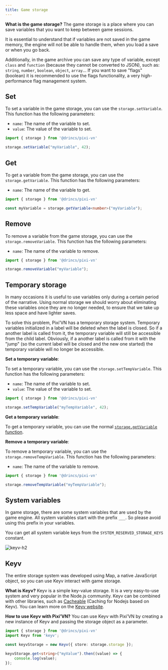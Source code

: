 ```yaml
---
title: Game storage
---
```


**What is the game storage?** The game storage is a place where you can save variables that you want to keep between game sessions.

It is essential to understand that if variables are not saved in the game memory, the engine will not be able to handle them, when you <DynamicLink href="/start/save#load">load a save</DynamicLink> or when you <DynamicLink href="/start/labels-flow#go-back">go back</DynamicLink>.

Additionally, in the game archive you can save any type of variable, except `class` and `function` (because they cannot be converted to JSON), such as: `string`, `number`, `boolean`, `object`, `array`... If you want to save "flags" (boolean) it is recommended to use the <DynamicLink href="/start/flags">flags functionality</DynamicLink>, a very high-performance flag management system.

## Set

To set a variable in the game storage, you can use the `storage.setVariable`. This function has the following parameters:

* `name`: The name of the variable to set.
* `value`: The value of the variable to set.

```typescript
import { storage } from '@drincs/pixi-vn'

storage.setVariable("myVariable", 42);
```

## Get

To get a variable from the game storage, you can use the `storage.getVariable`. This function has the following parameters:

* `name`: The name of the variable to get.

```typescript
import { storage } from '@drincs/pixi-vn'

const myVariable = storage.getVariable<number>("myVariable");
```

## Remove

To remove a variable from the game storage, you can use the `storage.removeVariable`. This function has the following parameters:

* `name`: The name of the variable to remove.

```typescript
import { storage } from '@drincs/pixi-vn'

storage.removeVariable("myVariable");
```

## Temporary storage

In many occasions it is useful to use variables only during a certain period of the narrative. Using normal storage we should worry about eliminating these variables once they are no longer needed, to ensure that we take up less space and have lighter saves.

To solve this problem, Pixi’VN has a temporary storage system. Temporary variables initialized in a label will be deleted when the label is closed. So if a another label is called from it, the temporary variable will still be accessible from the child label. Obviously, if a another label is called from it with the "jump" (so the current label will be closed and the new one started) the temporary variable will no longer be accessible.

**Set a temporary variable**:

To set a temporary variable, you can use the `storage.setTempVariable`. This function has the following parameters:

* `name`: The name of the variable to set.
* `value`: The value of the variable to set.

```typescript
import { storage } from '@drincs/pixi-vn'

storage.setTempVariable("myTempVariable", 42);
```

**Get a temporary variable**:

To get a temporary variable, you can use the normal [`storage.getVariable` function](#get).

**Remove a temporary variable**:

To remove a temporary variable, you can use the `storage.removeTempVariable`. This function has the following parameters:

* `name`: The name of the variable to remove.

```typescript
import { storage } from '@drincs/pixi-vn'

storage.removeTempVariable("myTempVariable");
```

## System variables

In game storage, there are some system variables that are used by the game engine. All system variables start with the prefix `___`.
So please avoid using this prefix in your variables.

You can get all system variable keys from the `SYSTEM_RESERVED_STORAGE_KEYS` constant.

![keyv-h2](/keyv.svg)

## Keyv

The entire storage system was developed using Map, a native JavaScript object, so you can use Keyv interact with game storage.

**What is Keyv?** Keyv is a simple key-value storage. It is a very easy-to-use system and very popular in the Node.js community. Keyv can be combined with other libraries, such as [Cacheable](https://cacheable.org/) (Caching for Nodejs based on Keyv). You can learn more on the [Keyv website](https://keyv.org/).

**How to use Keyv with Pixi’VN?** You can use Keyv with Pixi’VN by creating a new instance of Keyv and passing the storage object as a parameter.

```typescript
import { storage } from '@drincs/pixi-vn'
import Keyv from 'keyv';

const keyvStorage = new Keyv({ store: storage.storage });

keyvStorage.get<string>("myValue").then((value) => {
    console.log(value);
});
```
